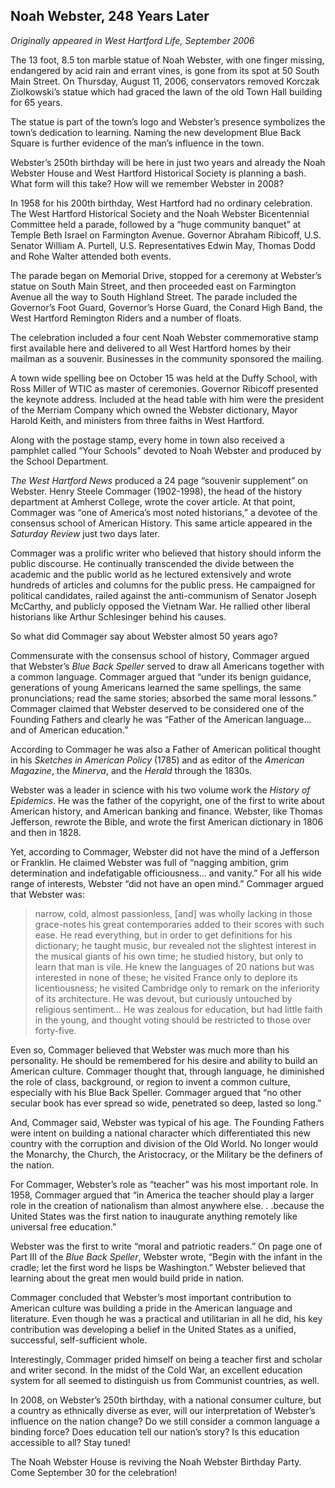 ## Noah Webster, 248 Years Later {-}

*Originally appeared in West Hartford Life, September 2006*

The 13 foot, 8.5 ton marble statue of Noah Webster, with one finger missing, endangered by acid rain and errant vines, is gone from its spot at 50 South Main Street. On Thursday, August 11, 2006, conservators removed Korczak Ziolkowski’s statue which had graced the lawn of the old Town Hall building for 65 years.

The statue is part of the town’s logo and Webster’s presence symbolizes the town’s dedication to learning. Naming the new development Blue Back Square is further evidence of the man’s influence in the town.

Webster’s 250th birthday will be here in just two years and already the Noah Webster House and West Hartford Historical Society is planning a bash. What form will this take? How will we remember Webster in 2008?

In 1958 for his 200th birthday, West Hartford had no ordinary celebration. The West Hartford Historical Society and the Noah Webster Bicentennial Committee held a parade, followed by a “huge community banquet” at Temple Beth Israel on Farmington Avenue. Governor Abraham Ribicoff, U.S. Senator William A. Purtell, U.S. Representatives Edwin May, Thomas Dodd and Rohe Walter attended both events.

The parade began on Memorial Drive, stopped for a ceremony at Webster’s statue on South Main Street, and then proceeded east on Farmington Avenue all the way to South Highland Street. The parade included the Governor’s Foot Guard, Governor’s Horse Guard, the Conard High Band, the West Hartford Remington Riders and a number of floats.

The celebration included a four cent Noah Webster commemorative stamp first available here and delivered to all West Hartford homes by their mailman as a souvenir. Businesses in the community sponsored the mailing.

A town wide spelling bee on October 15 was held at the Duffy School, with Ross Miller of WTIC as master of ceremonies. Governor Ribicoff presented the keynote address. Included at the head table with him were the president of the Merriam Company which owned the Webster dictionary, Mayor Harold Keith, and ministers from three faiths in West Hartford.

Along with the postage stamp, every home in town also received a pamphlet called “Your Schools” devoted to Noah Webster and produced by the School Department.

*The West Hartford News* produced a 24 page “souvenir supplement” on Webster. Henry Steele Commager (1902-1998), the head of the history department at Amherst College, wrote the cover article. At that point, Commager was “one of America’s most noted historians,” a devotee of the consensus school of American History. This same article appeared in the *Saturday Review* just two days later.

Commager was a prolific writer who believed that history should inform the public discourse. He continually transcended the divide between the academic and the public world as he lectured extensively and wrote hundreds of articles and columns for the public press. He campaigned for political candidates, railed against the anti-communism of Senator Joseph McCarthy, and publicly opposed the Vietnam War. He rallied other liberal historians like Arthur Schlesinger behind his causes.

So what did Commager say about Webster almost 50 years ago?

Commensurate with the consensus school of history, Commager argued that Webster’s *Blue Back Speller* served to draw all Americans together with a common language. Commager argued that “under its benign guidance, generations of young Americans learned the same spellings, the same pronunciations; read the same stories; absorbed the same moral lessons.” Commager claimed that Webster deserved to be considered one of the Founding Fathers and clearly he was “Father of the American language... and of American education.”

According to Commager he was also a Father of American political thought in his *Sketches in American Policy* (1785) and as editor of the *American Magazine*, the *Minerva*, and the *Herald* through the 1830s.

Webster was a leader in science with his two volume work the *History of Epidemics*. He was the father of the copyright, one of the first to write about American history, and American banking and finance. Webster, like Thomas Jefferson, rewrote the Bible, and wrote the first American dictionary in 1806 and then in 1828.

Yet, according to Commager, Webster did not have the mind of a Jefferson or Franklin. He claimed Webster was full of “nagging ambition, grim determination and indefatigable officiousness... and vanity.” For all his wide range of interests, Webster “did not have an open mind.” Commager argued that Webster was:

> narrow, cold, almost passionless, [and] was wholly lacking in those grace-notes his great contemporaries added to their scores with such ease. He read everything, but in order to get definitions for his dictionary; he taught music, bur revealed not the slightest interest in the musical giants of his own time; he studied history, but only to learn that man is vile. He knew the languages of 20 nations but was interested in none of these; he visited France only to deplore its licentiousness; he visited Cambridge only to remark on the inferiority of its architecture. He was devout, but curiously untouched by religious sentiment... He was zealous for education, but had little faith in the young, and thought voting should be restricted to those over forty-five.

Even so, Commager believed that Webster was much more than his personality. He should be remembered for his desire and ability to build an American culture. Commager thought that, through language, he diminished the role of class, background, or region to invent a common culture, especially with his Blue Back Speller. Commager argued that “no other secular book has ever spread so wide, penetrated so deep, lasted so long.”

And, Commager said, Webster was typical of his age. The Founding Fathers were intent on building a national character which differentiated this new country with the corruption and division of the Old World. No longer would the Monarchy, the Church, the Aristocracy, or the Military be the definers of the nation.

For Commager, Webster’s role as “teacher” was his most important role. In 1958, Commager argued that “in America the teacher should play a larger role in the creation of nationalism than almost anywhere else. . .because the United States was the first nation to inaugurate anything remotely like universal free education.”

Webster was the first to write “moral and patriotic readers.” On page one of Part III of the *Blue Back Speller*, Webster wrote, “Begin with the infant in the cradle; let the first word he lisps be Washington.” Webster believed that learning about the great men would build pride in nation.

Commager concluded that Webster’s most important contribution to American culture was building a pride in the American language and literature. Even though he was a practical and utilitarian in all he did, his key contribution was developing a belief in the United States as a unified, successful, self-sufficient whole.

Interestingly, Commager prided himself on being a teacher first and scholar and writer second. In the midst of the Cold War, an excellent education system for all seemed to distinguish us from Communist countries, as well.

In 2008, on Webster’s 250th birthday, with a national consumer culture, but a country as ethnically diverse as ever, will our interpretation of Webster’s influence on the nation change? Do we still consider a common language a binding force? Does education tell our nation’s story? Is this education accessible to all? Stay tuned!

The Noah Webster House is reviving the Noah Webster Birthday Party. Come September 30 for the celebration!
